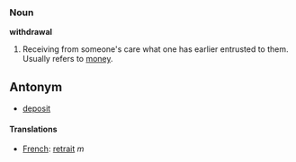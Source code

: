 ===Noun===
'''withdrawal'''

#Receiving from someone's care what one has earlier entrusted to them.  Usually refers to [[money]].

==Antonym==
*[[deposit]]

====Translations====
*[[French]]: [[retrait]] ''m''